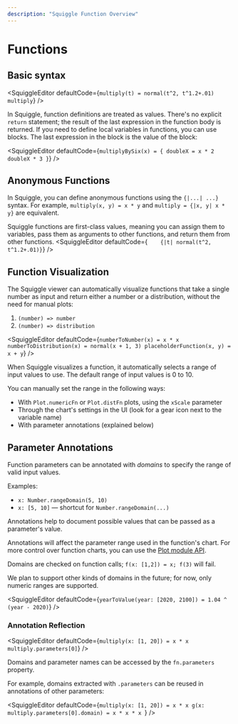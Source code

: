 ```yaml
---
description: "Squiggle Function Overview"
---
```


# Functions

## Basic syntax

<SquiggleEditor
  defaultCode={`multiply(t) = normal(t^2, t^1.2+.01)
multiply`}
/>

In Squiggle, function definitions are treated as values. There's no explicit `return` statement; the result of the last expression in the function body is returned.
If you need to define local variables in functions, you can use blocks. The last expression in the block is the value of the block:

<SquiggleEditor
  defaultCode={`multiplyBySix(x) = {
    doubleX = x * 2
  doubleX * 3
  }`}
/>

## Anonymous Functions

In Squiggle, you can define anonymous functions using the `{|...| ...}` syntax. For example, `multiply(x, y) = x * y` and `multiply = {|x, y| x * y}` are equivalent.

Squiggle functions are first-class values, meaning you can assign them to variables, pass them as arguments to other functions, and return them from other functions.
<SquiggleEditor defaultCode={`    {|t| normal(t^2, t^1.2+.01)}`} />

## Function Visualization

The Squiggle viewer can automatically visualize functions that take a single number as input and return either a number or a distribution, without the need for manual plots:

1. `(number) => number`
2. `(number) => distribution`

<SquiggleEditor defaultCode={`numberToNumber(x) = x * x
numberToDistribution(x) = normal(x + 1, 3)
placeholderFunction(x, y) = x + y`} />

When Squiggle visualizes a function, it automatically selects a range of input values to use.
The default range of input values is 0 to 10.

You can manually set the range in the following ways:

- With `Plot.numericFn` or `Plot.distFn` plots, using the `xScale` parameter
- Through the chart's settings in the UI (look for a gear icon next to the variable name)
- With parameter annotations (explained below)
## Parameter Annotations

Function parameters can be annotated with _domains_ to specify the range of valid input values.

Examples:

- `x: Number.rangeDomain(5, 10)`
- `x: [5, 10]` — shortcut for `Number.rangeDomain(...)`

Annotations help to document possible values that can be passed as a parameter's value.

Annotations will affect the parameter range used in the function's chart. For more control over function charts, you can use the [Plot module API](/docs/Api/Plot).

Domains are checked on function calls; `f(x: [1,2]) = x; f(3)` will fail.

We plan to support other kinds of domains in the future; for now, only numeric ranges are supported.

<SquiggleEditor
  defaultCode={`yearToValue(year: [2020, 2100]) = 1.04 ^ (year - 2020)`}
/>

### Annotation Reflection

<SquiggleEditor
  defaultCode={`multiply(x: [1, 20]) = x * x
multiply.parameters[0]`}
/>

Domains and parameter names can be accessed by the `fn.parameters` property.

For example, domains extracted with `.parameters` can be reused in annotations of other parameters:

<SquiggleEditor
  defaultCode={`multiply(x: [1, 20]) = x * x
g(x: multiply.parameters[0].domain) = x * x * x
`}
/>
